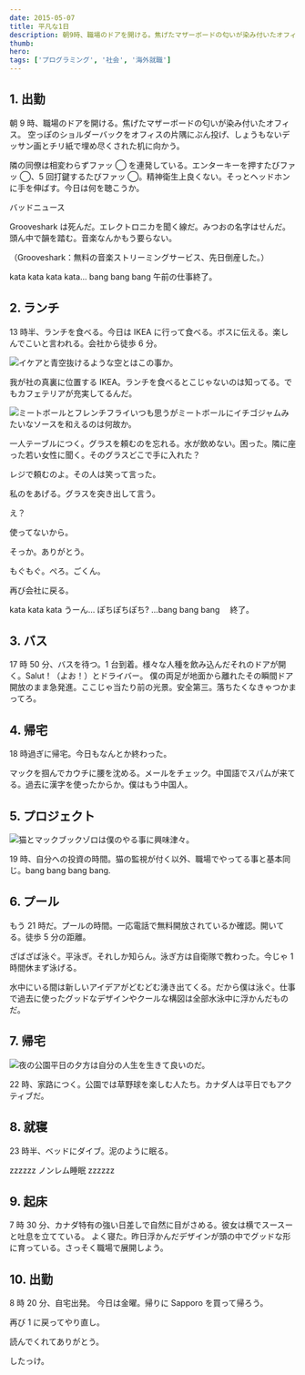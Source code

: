 ```yaml
---
date: 2015-05-07
title: 平凡な1日
description: 朝9時、職場のドアを開ける。焦げたマザーボードの匂いが染み付いたオフィス。
thumb:
hero:
tags: ['プログラミング', '社会', '海外就職']
---
```


## 1\. 出勤

朝 9 時、職場のドアを開ける。焦げたマザーボードの匂いが染み付いたオフィス。
空っぽのショルダーバックをオフィスの片隅にぶん投げ、しょうもないデッサン画とチリ紙で埋め尽くされた机に向かう。

隣の同僚は相変わらずファッ ◯ を連発している。エンターキーを押すたびファッ ◯、5 回打鍵するたびファッ ◯。精神衛生上良くない。そっとヘッドホンに手を伸ばす。今日は何を聴こうか。

バッドニュース

Grooveshark は死んだ。エレクトロニカを聞く線だ。みつおの名字はせんだ。頭ん中で韻を踏む。音楽なんかもう要らない。

（Grooveshark：無料の音楽ストリーミングサービス、先日倒産した。）

kata kata kata kata… bang bang bang 午前の仕事終了。

## 2\. ランチ

13 時半、ランチを食べる。今日は IKEA に行って食べる。ボスに伝える。楽しんでこいと言われる。会社から徒歩 6 分。

![イケアと青空](../images/averageday/ikea.jpg)抜けるような空とはこの事か。

我が社の真裏に位置する IKEA。ランチを食べるとこじゃないのは知ってる。でもカフェテリアが充実してるんだ。

![ミートボールとフレンチフライ](../images/averageday/lunch.jpg)いつも思うがミートボールにイチゴジャムみたいなソースを和えるのは何故か。

一人テーブルにつく。グラスを頼むのを忘れる。水が飲めない。困った。隣に座った若い女性に聞く。そのグラスどこで手に入れた？

レジで頼むのよ。その人は笑って言った。

私のをあげる。グラスを突き出して言う。

え？

使ってないから。

そっか。ありがとう。

もぐもぐ。ぺろ。ごくん。

再び会社に戻る。

kata kata kata うーん… ぽちぽちぽち? …bang bang bang 　終了。

## 3\. バス

17 時 50 分、バスを待つ。1 台到着。様々な人種を飲み込んだそれのドアが開く。Salut！（よお！）とドライバー。
僕の両足が地面から離れたその瞬間ドア開放のまま急発進。ここじゃ当たり前の光景。安全第三。落ちたくなきゃつかまってろ。

## 4\. 帰宅

18 時過ぎに帰宅。今日もなんとか終わった。

マックを掴んでカウチに腰を沈める。メールをチェック。中国語でスパムが来てる。過去に漢字を使ったからか。僕はもう中国人。

## 5\. プロジェクト

![猫とマックブック](../images/averageday/coding.jpg)ゾロは僕のやる事に興味津々。

19 時、自分への投資の時間。猫の監視が付く以外、職場でやってる事と基本同じ。bang bang bang bang.

## 6\. プール

もう 21 時だ。プールの時間。一応電話で無料開放されているか確認。開いてる。徒歩 5 分の距離。

ざばざば泳ぐ。平泳ぎ。それしか知らん。泳ぎ方は自衛隊で教わった。今じゃ 1 時間休まず泳げる。

水中にいる間は新しいアイデアがどむどむ湧き出てくる。だから僕は泳ぐ。仕事で過去に使ったグッドなデザインやクールな構図は全部水泳中に浮かんだものだ。

## 7\. 帰宅

![夜の公園](../images/averageday/night-park.jpg)平日の夕方は自分の人生を生きて良いのだ。

22 時、家路につく。公園では草野球を楽しむ人たち。カナダ人は平日でもアクティブだ。

## 8\. 就寝

23 時半、ベッドにダイブ。泥のように眠る。

zzzzzz ノンレム睡眠 zzzzzz

## 9\. 起床

7 時 30 分、カナダ特有の強い日差しで自然に目がさめる。彼女は横でスースーと吐息を立てている。
よく寝た。昨日浮かんだデザインが頭の中でグッドな形に育っている。さっそく職場で展開しよう。

## 10\. 出勤

8 時 20 分、自宅出発。
今日は金曜。帰りに Sapporo を買って帰ろう。

再び 1 に戻ってやり直し。

読んでくれてありがとう。

したっけ。
